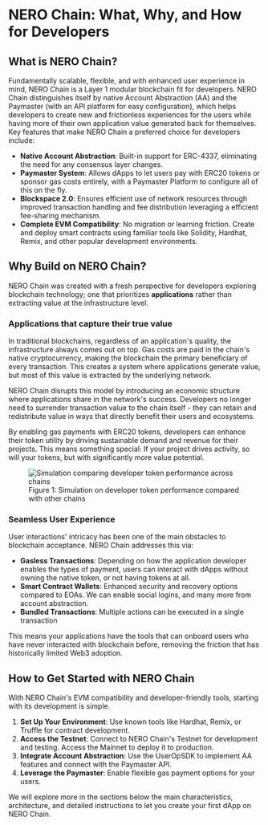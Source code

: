 
# NERO Chain: What, Why, and How for Developers

## What is NERO Chain?

Fundamentally scalable, flexible, and with enhanced user experience in mind, NERO Chain is a Layer 1 modular blockchain fit for developers. NERO Chain distinguishes itself by native Account Abstraction (AA) and the Paymaster (with an API platform for easy configuration), which helps developers to create new and frictionless experiences for the users while having more of their own application value generated back for themselves.
Key features that make NERO Chain a preferred choice for developers include:

- **Native Account Abstraction**: Built-in support for ERC-4337, eliminating the need for any consensus layer changes.
- **Paymaster System**: Allows dApps to let users pay with ERC20 tokens or sponsor gas costs entirely, with a Paymaster Platform to configure all of this on the fly.
- **Blockspace 2.0**: Ensures efficient use of network resources through improved transaction handling and fee distribution leveraging a efficient fee-sharing mechanism.
- **Complete EVM Compatibility**: No migration or learning friction. Create and deploy smart contracts using familiar tools like Solidity, Hardhat, Remix, and other popular development environments.

## Why Build on NERO Chain?

NERO Chain was created with a fresh perspective for developers exploring blockchain technology; one that prioritizes **applications** rather than extracting value at the infrastructure level.

### Applications that capture their true value

In traditional blockchains, regardless of an application's quality, the infrastructure always comes out on top. Gas costs are paid in the chain's native cryptocurrency, making the blockchain the primary beneficiary of every transaction. This creates a system where applications generate value, but most of this value is extracted by the underlying network.

NERO Chain disrupts this model by introducing an economic structure where applications share in the network's success. Developers no longer need to surrender transaction value to the chain itself - they can retain and redistribute value in ways that directly benefit their users and ecosystems.

By enabling gas payments with ERC20 tokens, developers can enhance their token utility by driving sustainable demand and revenue for their projects. This means something special: If your project drives activity, so will your tokens, but with significantly more value potential.

<div className="mt-8 mb-8">
  <figure className="text-center">
    <img 
      src="/assets/simul.png" 
      alt="Simulation comparing developer token performance across chains"
      className="mx-auto rounded-lg shadow-md"
    />
    <figcaption className="mt-2 text-sm italic text-gray-600">
      Figure 1: Simulation on developer token performance compared with other chains
    </figcaption>
  </figure>
</div>

### Seamless User Experience

User interactions' intricacy has been one of the main obstacles to blockchain acceptance. NERO Chain addresses this via:

- **Gasless Transactions**: Depending on how the application developer enables the types of payment, users can interact with dApps without owning the native token, or not having tokens at all.  
- **Smart Contract Wallets**: Enhanced security and recovery options compared to EOAs. We can enable social logins, and many more from account abstraction.
- **Bundled Transactions**: Multiple actions can be executed in a single transaction

This means your applications have the tools that can onboard users who have never interacted with blockchain before, removing the friction that has historically limited Web3 adoption.

## How to Get Started with NERO Chain

With NERO Chain's EVM compatibility and developer-friendly tools, starting with its development is simple. 

1. **Set Up Your Environment**: Use known tools like Hardhat, Remix, or Truffle for contract development.
2. **Access the Testnet**: Connect to NERO Chain's Testnet for development and testing. Access the Mainnet to deploy it to production.
3. **Integrate Account Abstraction**: Use the UserOpSDK to implement AA features and connect with the Paymaster API.
4. **Leverage the Paymaster**: Enable flexible gas payment options for your users.

We will explore more in the sections below the main characteristics, architecture, and detailed instructions to let you create your first dApp on NERO Chain.
<PageFeedback path="/en/getting-started/introduction" />